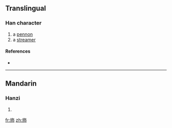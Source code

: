==Translingual==

===Han character===
{{Han char|rn=70|rad=方|as=05|sn=9|four=|canj=卜尸人中月 (YSOLB)}}

# a [[pennon]]
# a [[streamer]]

====References====
* {{Han ref|kx=0482.050|dkj=13630|hdz=32176.040|uh=65BE|ud=26046}}

----

==Mandarin==

===Hanzi===
{{cmn-hanzi|pin=[[liú]] ([[liu2]]), [[pèi]] ([[pei4]])|wg=liu<sup>2</sup>, p'ei<sup>4</sup>}}

# {{defn|Mandarin|sort=方05}}

[[fr:斾]]
[[zh:斾]]